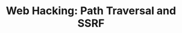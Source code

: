 ---
type: general
credit:
- Ankur Sundara
- Ian Klatzco
featured: false
location: Zoom
recording: 'https://youtu.be/jjWlqow_tGk'
slides: web_path_traversal_ssrf.pdf
tags:
- web
- path traversal
- ssrf
- php
- deserialization
- in-depth
time_start: 2021-02-11T18:00:00.000000-06:00
title: "Web Hacking: Path Traversal and SSRF"
week_number: 2
---